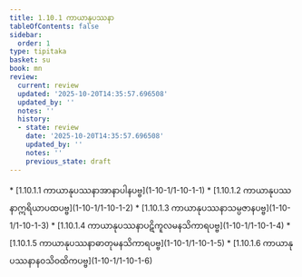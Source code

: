 ```yaml
---
title: 1.10.1 ကာယာနုပဿနာ
tableOfContents: false
sidebar:
  order: 1
type: tipitaka
basket: su
book: mn
review:
  current: review
  updated: '2025-10-20T14:35:57.696508'
  updated_by: ''
  notes: ''
  history:
  - state: review
    date: '2025-10-20T14:35:57.696508'
    updated_by: ''
    notes: ''
    previous_state: draft
---
```



<DynamicBreadcrumb />


<ReviewStatus review={frontmatter.review} showDetails={true} />

<HypothesisAnnotation frontmatter={frontmatter} />



<TableOfContents book="mn" section="1.10.1">
* [1.10.1.1 ကာယာနုပဿနာအာနာပါနပဗ္ဗ](1-10-1/1-10-1-1)
* [1.10.1.2 ကာယာနုပဿနာဣရိယာပထပဗ္ဗ](1-10-1/1-10-1-2)
* [1.10.1.3 ကာယာနုပဿနာသမ္ပဇာနပဗ္ဗ](1-10-1/1-10-1-3)
* [1.10.1.4 ကာယာနုပဿနာပဋိကူလမနသိကာရပဗ္ဗ](1-10-1/1-10-1-4)
* [1.10.1.5 ကာယာနုပဿနာဓာတုမနသိကာရပဗ္ဗ](1-10-1/1-10-1-5)
* [1.10.1.6 ကာယာနုပဿနာနဝသိဝထိကပဗ္ဗ](1-10-1/1-10-1-6)
</TableOfContents>
